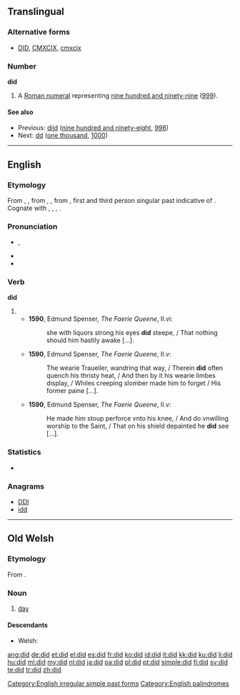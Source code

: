 {{also|Did}}
==Translingual==
===Alternative forms===
* {{sense|roman numeral}} [[DID]], [[CMXCIX]], [[cmxcix]]
{{wikipedia|DID}}

===Number===
'''did'''

# {{informal}} A [[Roman numeral]] representing [[nine hundred and ninety-nine]] ([[999]]).

====See also====
* Previous: [[diid]] ([[nine hundred and ninety-eight]], [[998]])
* Next: [[dd]] ([[one thousand]], [[1000]])

----

==English==

===Etymology===
From {{etyl|enm}} {{term|didde|lang=enm}}, {{term|dude|lang=enm}}, from {{etyl|ang}} {{term|dyde|lang=ang}}, {{recons|diede|diede|lang=ang}}, from {{proto|Germanic|dedǭ|lang=en}}, first and third person singular past indicative of {{proto|Germanic|dōnan|to do|lang=en}}. Cognate with {{etyl|sco|-}} {{term|did||did|lang=sco}}, {{etyl|fy|-}} {{term|die||did|lang=fy}}, {{etyl|nl|-}} {{term|deed||did|lang=nl}}, {{etyl|de|-}} {{term|tat||did|lang=de}}.

===Pronunciation===
* {{IPA|/dɪd/}}, {{SAMPA|/dId/}}
* {{audio|En-ca-did.ogg|Audio (CA)}}
* {{rhymes|ɪd}}

===Verb===
'''did'''

# {{simple past of|do}}
#* '''1590''', Edmund Spenser, ''The Faerie Queene'', II.vi:
#*: she with liquors strong his eyes '''did''' steepe, / That nothing should him hastily awake [...].
#* '''1590''', Edmund Spenser, ''The Faerie Queene'', II.v:
#*: The wearie Traueiler, wandring that way, / Therein '''did''' often quench his thristy heat, / And then by it his wearie limbes display, / Whiles creeping slomber made him to forget / His former paine [...].
#* '''1590''', Edmund Spenser, ''The Faerie Queene'', II.v:
#*: He made him stoup perforce vnto his knee, / And do vnwilling worship to the Saint, / That on his shield depainted he '''did''' see [...].

===Statistics===
* {{rank|should|can|made|83|did|such|great|must}}

===Anagrams===
* [[DDI#English|DDI]]
* [[idd#English|idd]]

[[Category:English irregular simple past forms]]
[[Category:English palindromes]]

----

==Old Welsh==

===Etymology===
From {{proto|Celtic|dīyo-|day|lang=owl}}.

===Noun===
{{head|owl|noun|g=m}}

# [[day]]

====Descendants====
* Welsh: {{l|cy|dydd}}

[[ang:did]]
[[de:did]]
[[et:did]]
[[el:did]]
[[es:did]]
[[fr:did]]
[[ko:did]]
[[id:did]]
[[it:did]]
[[kk:did]]
[[ku:did]]
[[li:did]]
[[hu:did]]
[[ml:did]]
[[my:did]]
[[nl:did]]
[[ja:did]]
[[pa:did]]
[[pl:did]]
[[pt:did]]
[[simple:did]]
[[fi:did]]
[[sv:did]]
[[te:did]]
[[tr:did]]
[[zh:did]]